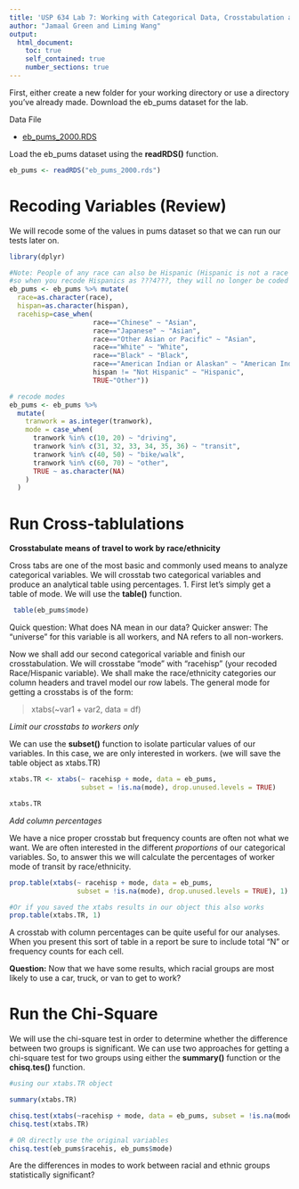 ```yaml
---
title: 'USP 634 Lab 7: Working with Categorical Data, Crosstabulation and Chi-Square Test'
author: "Jamaal Green and Liming Wang"
output:
  html_document:
    toc: true
    self_contained: true
    number_sections: true
---
```


First, either create a new folder for your working directory or use a directory you've already made. Download the eb_pums dataset for the lab.

Data File

- [eb_pums_2000.RDS](eb_pums_2000.rds)

Load the eb_pums dataset using the **readRDS()** function.


```r

eb_pums <- readRDS("eb_pums_2000.rds")

```


# Recoding Variables (Review)

We will recode some of the values in pums dataset so that we can run our tests later on. 

```r
library(dplyr)

#Note: People of any race can also be Hispanic (Hispanic is not a race category), 
#so when you recode Hispanics as ???4???, they will no longer be coded in the ???White,??? ???Black,??? or ???Asian??? categories. 
eb_pums <- eb_pums %>% mutate(
  race=as.character(race), 
  hispan=as.character(hispan),
  racehisp=case_when(
                     race=="Chinese" ~ "Asian", 
                     race=="Japanese" ~ "Asian", 
                     race=="Other Asian or Pacific" ~ "Asian",
                     race=="White" ~ "White", 
                     race=="Black" ~ "Black", 
                     race=="American Indian or Alaskan" ~ "American Indian or Alaskan", 
                     hispan != "Not Hispanic" ~ "Hispanic",
                     TRUE~"Other"))

# recode modes
eb_pums <- eb_pums %>%
  mutate(
    tranwork = as.integer(tranwork),
    mode = case_when(
      tranwork %in% c(10, 20) ~ "driving",
      tranwork %in% c(31, 32, 33, 34, 35, 36) ~ "transit",
      tranwork %in% c(40, 50) ~ "bike/walk",
      tranwork %in% c(60, 70) ~ "other",
      TRUE ~ as.character(NA)
    )
  )

```

# Run Cross-tablulations

**Crosstabulate means of travel to work by race/ethnicity**

Cross tabs are one of the most basic and commonly used means to analyze categorical variables. We will crosstab two categorical variables and produce an analytical table using percentages.
 1. First let's simply get a table of mode. We will use the **table()** function.
 
 
```r
 table(eb_pums$mode)
```

Quick question: What does NA mean in our data?
Quicker answer: The "universe" for this variable is all workers, and NA refers to all non-workers.

Now we shall add our second categorical variable and finish our crosstabulation. We will crosstabe "mode" with "racehisp" (your recoded Race/Hispanic variable). We shall make the race/ethnicity categories our column headers and travel model our row labels. The general mode for getting a crosstabs is of the form:

> xtabs(~var1 + var2, data = df)

*Limit our crosstabs to workers only*

We can use the **subset()** function to isolate particular values of our variables. In this case, we are only interested in workers. (we will save the table object as xtabs.TR)

```r

xtabs.TR <- xtabs(~ racehisp + mode, data = eb_pums, 
                  subset = !is.na(mode), drop.unused.levels = TRUE)

xtabs.TR
```

*Add column percentages*

We have a nice proper crosstab but frequency counts are often not what we want. We are often interested in the different *proportions* of our categorical variables. So, to answer this we will calculate the percentages of worker mode of transit by race/ethnicity. 

```r

prop.table(xtabs(~ racehisp + mode, data = eb_pums, 
                 subset = !is.na(mode), drop.unused.levels = TRUE), 1)

#Or if you saved the xtabs results in our object this also works
prop.table(xtabs.TR, 1)
```

A crosstab with column percentages can be quite useful for our analyses. When you present this sort of table in a report be sure to include total "N" or frequency counts for each cell.

**Question:** Now that we have some results, which racial groups are most likely to use a car, truck, or van to get to work?

# Run the Chi-Square

We will use the chi-square test in order to determine whether the difference between two groups is significant. We can use two approaches for getting a chi-square test for two groups using either the **summary()** function or the **chisq.tes()** function. 

```r
#using our xtabs.TR object

summary(xtabs.TR)

chisq.test(xtabs(~racehisp + mode, data = eb_pums, subset = !is.na(mode), drop.unused.levels = TRUE))
chisq.test(xtabs.TR)

# OR directly use the original variables
chisq.test(eb_pums$racehis, eb_pums$mode)
```

Are the differences in modes to work between racial and ethnic groups statistically significant?

